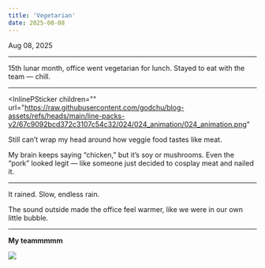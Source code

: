 ```yaml
---
title: 'Vegetarian'
date: 2025-08-08
---
```


Aug 08, 2025

---

15th lunar month, office went vegetarian for lunch. Stayed to eat with the team — chill.

---

<InlinePSticker
  children=""
  url="https://raw.githubusercontent.com/godchu/blog-assets/refs/heads/main/line-packs-v2/67c9092bcd372c3107c54c32/024/024_animation/024_animation.png"
>
  <span>Still can’t wrap my head around how veggie food tastes like meat.</span>
</InlinePSticker>

My brain keeps saying “chicken,” but it’s soy or mushrooms. Even the “pork” looked legit — like someone just decided to cosplay meat and nailed it.

---

It rained. Slow, endless rain.

The sound outside made the office feel warmer, like we were in our own little bubble.

<ApngSticker
  className="inline-block w-[50px] h-[50px]"
  skeletonClassName="inline-block w-[50px] h-[50px]"
  autoPlay
  loop
  src="https://raw.githubusercontent.com/godchu/blog-assets/refs/heads/main/line-packs-v2/67c9092bcd372c3107c54c32/037/037_animation/037_animation.png"
  showSkeleton
  width={50}
  height={50}
/>

---

**My teammmmm**

<img src="https://raw.githubusercontent.com/godchu/blog-assets/refs/heads/main/nikki/08-08-2025/1.jpg" />
